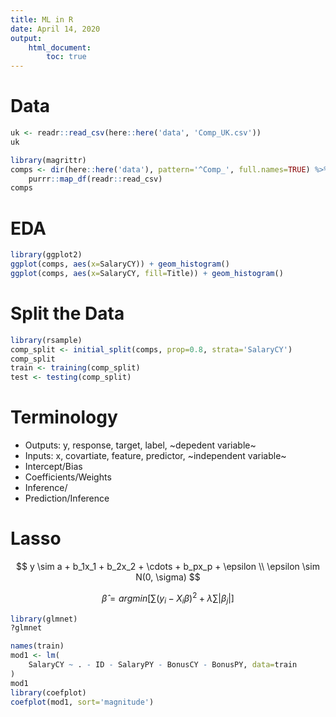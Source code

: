 ```yaml
---
title: ML in R
date: April 14, 2020
output:
    html_document:
        toc: true
---
```


# Data

```r
uk <- readr::read_csv(here::here('data', 'Comp_UK.csv'))
uk
```

```r
library(magrittr)
comps <- dir(here::here('data'), pattern='^Comp_', full.names=TRUE) %>% 
    purrr::map_df(readr::read_csv)
comps
```

# EDA

```r
library(ggplot2)
ggplot(comps, aes(x=SalaryCY)) + geom_histogram()
ggplot(comps, aes(x=SalaryCY, fill=Title)) + geom_histogram()
```

# Split the Data

```r
library(rsample)
comp_split <- initial_split(comps, prop=0.8, strata='SalaryCY')
comp_split
train <- training(comp_split)
test <- testing(comp_split)
```

# Terminology

- Outputs: y, response, target, label, ~depedent variable~
- Inputs: x, covartiate, feature, predictor, ~independent variable~
- Intercept/Bias
- Coefficients/Weights
- Inference/<NA>
- Prediction/Inference

# Lasso

$$
y \sim a + b_1x_1 + b_2x_2 + \cdots + b_px_p + \epsilon \\
\epsilon \sim N(0, \sigma)
$$

$$
\hat{\beta} = argmin \left [ \sum (y_i - X_i\beta)^2 + \lambda \sum |\beta_j| \right ]
$$

```r
library(glmnet)
?glmnet
```

```r
names(train)
mod1 <- lm(
    SalaryCY ~ . - ID - SalaryPY - BonusCY - BonusPY, data=train
)
mod1
library(coefplot)
coefplot(mod1, sort='magnitude')
```

